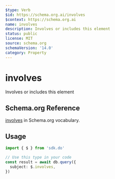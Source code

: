```yaml
---
$type: Verb
$id: https://schema.org.ai/involves
$context: https://schema.org.ai
name: involves
description: Involves or includes this element
status: public
license: MIT
source: schema.org
schemaVersion: '14.0'
category: Property
---
```


# involves

Involves or includes this element

## Schema.org Reference

[involves](https://schema.org/involves) in Schema.org vocabulary.

## Usage

```typescript
import { $ } from 'sdk.do'

// Use this type in your code
const result = await db.query({
  subject: $.involves,
})
```
